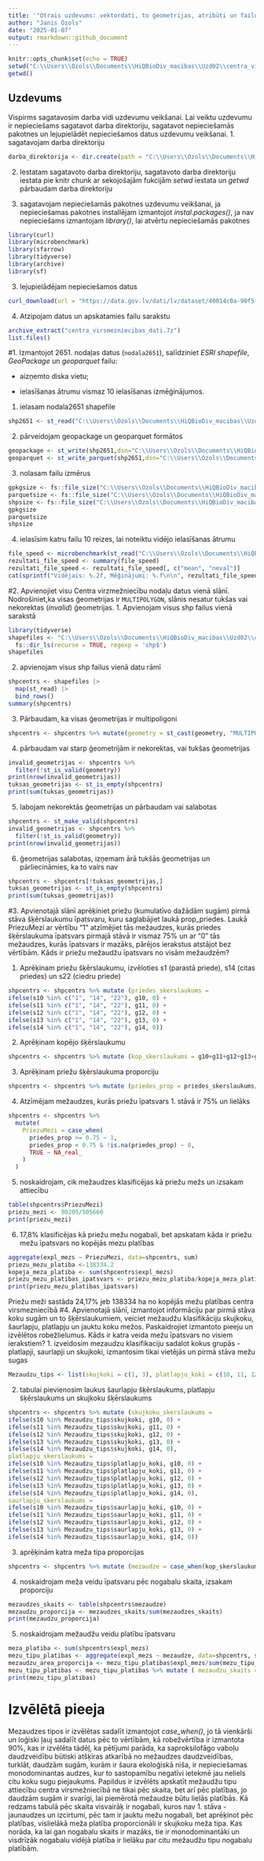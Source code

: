 ---
title: '"Otrais uzdevums: vektordati, to ģeometrijas, atribūti un failu formāti"'
author: "Janis Ozols"
date: "2025-01-07"
output: rmarkdown::github_document
---
```{r setup, include=FALSE}
knitr::opts_chunk$set(echo = TRUE)
setwd("C:\\Users\\Ozols\\Documents\\HiQBioDiv_macibas\\Uzd02\\centra_virsmezniecibas_dati")
getwd()
```
## Uzdevums
Vispirms sagatavosim darba vidi uzdevumu veikšanai. Lai veiktu uzdevumu ir nepieciešams sagatavot darba direktoriju, sagatavot nepieciešamās pakotnes un lejupielādēt nepieciešamos datus uzdevumu veikšanai.
1. sagatavojam darba direktoriju
```{r, directory, packages, dowload and opening data,warning=FALSE}
darba_direktorija <- dir.create(path = "C:\\Users\\Ozols\\Documents\\HiQBioDiv_macibas\\Uzd02\\centra_virsmezniecibas_dati")
```
2. Iestatam sagatavoto darba direktoriju, sagatavoto darba direktoriju iestata pie knitr chunk ar sekojošajām fukcijām *setwd* iestata un *getwd* pārbaudam darba direktoriju

3. sagatavojam nepieciešamās pakotnes uzdevumu veikšanai, ja nepieciešamas pakotnes installējam izmantojot *instal.packages()*, ja nav nepieciešams izmantojam *library()*, lai atvērtu nepieciešamās pakotnes
```{r, packages, message=FALSE, warning=FALSE}
library(curl)
library(microbenchmark)
library(sfarrow)
library(tidyverse)
library(archive)
library(sf)
```
3. lejupielādējam nepieciešamos datus
```{r,download,message=False, warning=False}
curl_download(url = "https://data.gov.lv/dati/lv/dataset/40014c0a-90f5-42be-afb2-fe3c4b8adf92/resource/392dfb67-eeeb-43c2-b082-35f9cf986128/download/centra.7z",destfile = "centra_virsmezniecibas_dati.7z")
```
4. Atzipojam datus un apskatamies failu sarakstu
```{r, unzip, message=FALSE,warning=False}
archive_extract("centra_virsmezniecibas_dati.7z")
list.files()
```
#1. Izmantojot 2651. nodaļas datus (`nodala2651`), salīdziniet *ESRI shapefile*, *GeoPackage* un *geoparquet* failu:

  - aizņemto diska vietu;
  
  - ielasīšanas ātrumu vismaz 10 ielasīšanas izmēģinājumos.
1. ielasam nodala2651 shapefile
```{r,shp}
shp2651 <- st_read("C:\\Users\\Ozols\\Documents\\HiQBioDiv_macibas\\Uzd02\\centra_virsmezniecibas_dati\\nodala2651.shp")
```
2. pārveidojam geopackage un geoparquet formātos
```{r, format change,message=FALSE,warning=FALSE}
geopackage <- st_write(shp2651,dsn="C:\\Users\\Ozols\\Documents\\HiQBioDiv_macibas\\Uzd02\\centra_virsmezniecibas_dati\\nodala2651.gpkg")
geoparquet <- st_write_parquet(shp2651,dsn="C:\\Users\\Ozols\\Documents\\HiQBioDiv_macibas\\Uzd02\\centra_virsmezniecibas_dati\\nodala2651.parquet")
```
3. nolasam failu izmērus
```{r,file size}
gpkgsize <- fs::file_size("C:\\Users\\Ozols\\Documents\\HiQBioDiv_macibas\\Uzd02\\centra_virsmezniecibas_dati\\nodala2651.gpkg")
parquetsize <- fs::file_size("C:\\Users\\Ozols\\Documents\\HiQBioDiv_macibas\\Uzd02\\centra_virsmezniecibas_dati\\nodala2651.parquet")
shpsize <- fs::file_size("C:\\Users\\Ozols\\Documents\\HiQBioDiv_macibas\\Uzd02\\centra_virsmezniecibas_dati\\nodala2651.shp")
gpkgsize
parquetsize
shpsize
```
4. ielasīsim katru failu 10 reizes, lai noteiktu vidējo ielasīšanas ātrumu
```{r,speed,message=FALSE,warning=FALSE}
file_speed <- microbenchmark(st_read("C:\\Users\\Ozols\\Documents\\HiQBioDiv_macibas\\Uzd02\\centra_virsmezniecibas_dati\\nodala2651.shp"),st_read("C:\\Users\\Ozols\\Documents\\HiQBioDiv_macibas\\Uzd02\\centra_virsmezniecibas_dati\\nodala2651.gpkg"),st_read_parquet("C:\\Users\\Ozols\\Documents\\HiQBioDiv_macibas\\Uzd02\\centra_virsmezniecibas_dati\\nodala2651.parquet"),times = 10)
rezultati_file_speed <- summary(file_speed)
rezultati_file_speed <- rezultati_file_speed[, c("mean", "neval")]
cat(sprintf("Vidējais: %.2f, Mēģinājumi: %.f\n\n", rezultati_file_speed$mean, rezultati_file_speed$neval))
```

#2. Apvienojiet visu Centra virzmežniecību nodaļu datus vienā slānī. Nodrošiniet,ka visas ģeometrijas ir `MULTIPOLYGON`, slānis nesatur tukšas vai nekorektas (*invalid*) ģeometrijas.
1. Apvienojam visus shp failus vienā sarakstā
```{r,shp list}
library(tidyverse)
shapefiles <- "C:\\Users\\Ozols\\Documents\\HiQBioDiv_macibas\\Uzd02\\centra_virsmezniecibas_dati" |>
  fs::dir_ls(recurse = TRUE, regexp = 'shp$')
shapefiles
```
2. apvienojam visus shp failus vienā datu rāmī
```{r,shp file}
shpcentrs <- shapefiles |>
  map(st_read) |>
  bind_rows()
summary(shpcentrs)
```
3. Pārbaudam, ka visas ģeometrijas ir multipoligoni
```{r,multypoligons}
shpcentrs <- shpcentrs %>% mutate(geometry = st_cast(geometry, "MULTIPOLYGON"))
```
4. pārbaudam vai starp ģeometrijām ir nekorektas, vai tukšas ģeometrijas
```{r,invalid and empty geometries}
invalid_geometrijas <- shpcentrs %>% 
  filter(!st_is_valid(geometry))
print(nrow(invalid_geometrijas))
tuksas_geometrijas <- st_is_empty(shpcentrs)
print(sum(tuksas_geometrijas))
```
5. labojam nekorektās ģeometrijas un pārbaudam vai salabotas
```{r,fixed geometries}
shpcentrs <- st_make_valid(shpcentrs)
invalid_geometrijas <- shpcentrs %>% 
  filter(!st_is_valid(geometry))
print(nrow(invalid_geometrijas))
```
6. ģeometrijas salabotas, izņemam ārā tukšās ģeometrijas un pārliecināmies, ka to vairs nav
```{r,empty geometries}
shpcentrs <- shpcentrs[!tuksas_geometrijas,]
tuksas_geometrijas <- st_is_empty(shpcentrs)
print(sum(tuksas_geometrijas))
```
#3. Apvienotajā slānī aprēķiniet priežu (kumulatīvo dažādām sugām) pirmā stāva šķērslaukumu īpatsvaru, kuru saglabājiet laukā prop_priedes. Laukā PriezuMezi ar vērtību “1” atzīmējiet tās mežaudzes, kurās priedes šķērslaukuma īpatsvars pirmajā stāvā ir vismaz 75% un ar “0” tās mežaudzes, kurās īpatsvars ir mazāks, pārējos ierakstus atstājot bez vērtībām. Kāds ir priežu mežaudžu īpatsvars no visām mežaudzēm?

1. Aprēķinam priežu šķērslaukumu, izvēloties s1 (parastā priede), s14 (citas priedes) un s22 (ciedru priede)
```{r,calculations}
shpcentrs <- shpcentrs %>% mutate (priedes_skerslaukums = 
ifelse(s10 %in% c("1", "14", "22"), g10, 0) +
ifelse(s11 %in% c("1", "14", "22"), g11, 0) +
ifelse(s12 %in% c("1", "14", "22"), g12, 0) +
ifelse(s13 %in% c("1", "14", "22"), g13, 0) +
ifelse(s14 %in% c("1", "14", "22"), g14, 0))
```
2. Aprēķinam kopējo šķērslaukumu
```{r,skerslaukums}
shpcentrs <- shpcentrs %>% mutate (kop_skerslaukums = g10+g11+g12+g13+g14)
```
3. Aprēķinam priežu šķērslaukuma proporciju 
```{r,prieded_prop}
shpcentrs <- shpcentrs %>% mutate (priedes_prop = priedes_skerslaukums/kop_skerslaukums)
```
4. Atzīmējam mežaudzes, kurās priežu īpatsvars 1. stāvā ir 75% un lielāks
```{r, priezu_mezaudes}
shpcentrs <- shpcentrs %>%
  mutate(
    PriezuMezi = case_when(
      priedes_prop >= 0.75 ~ 1,
      priedes_prop < 0.75 & !is.na(priedes_prop) ~ 0,
      TRUE ~ NA_real_
    )
  )
```
5. noskaidrojam, cik mežaudzes klasificējas kā priežu mežs un izsakam attiecību
```{r,count of pine forests}
table(shpcentrs$PriezuMezi)
priezu_mezi <- 90205/505660
print(priezu_mezi)
```
6. 17,8% klasificējas kā priežu mežu nogabali, bet apskatam kāda ir priežu mežu īpatsvars no kopējās mezu platības
```{r,pine forest area}
aggregate(expl_mezs ~ PriezuMezi, data=shpcentrs, sum)
priezu_mezu_platiba <-138334.2
kopeja_meza_platiba <- sum(shpcentrs$expl_mezs)
priezu_mezu_platibas_ipatsvars <- priezu_mezu_platiba/kopeja_meza_platiba
print(priezu_mezu_platibas_ipatsvars)
```
Priežu meži sastāda 24,17% jeb 138334 ha no kopējās mežu platības centra virsmezniecībā
#4. Apvienotajā slānī, izmantojot informāciju par pirmā stāva koku sugām un to šķērslaukumiem, veiciet mežaudžu klasifikāciju skujkoku, šaurlapju, platlapju un jauktu koku mežos. Paskaidrojiet izmantoto pieeju un izvēlētos robežlielumus. Kāds ir katra veida mežu īpatsvars no visiem ierakstiem?
1. izveidosim mezaudzu klasifikaciju sadalot kokus grupās - platlapji, saurlapji un skujkoki, izmantosim tikai vietējās un pirmā stāva mežu sugas
```{r,tree list}
Mezaudzu_tips <- list(skujkoki = c(1, 3), platlapju_koki = c(10, 11, 12, 16, 17, 18, 20, 24), saurlapju_koki =c(4, 6, 8, 9))
```
2. tabulai pievienosim laukus šaurlapju šķērslaukums, platlapju šķērslaukums un skujkoku šķērslaukums
```{r, adding lines}
shpcentrs <- shpcentrs %>% mutate (skujkoku_skerslaukums = 
ifelse(s10 %in% Mezaudzu_tips$skujkoki, g10, 0) +
ifelse(s11 %in% Mezaudzu_tips$skujkoki, g11, 0) +
ifelse(s12 %in% Mezaudzu_tips$skujkoki, g12, 0) +
ifelse(s13 %in% Mezaudzu_tips$skujkoki, g13, 0) +
ifelse(s14 %in% Mezaudzu_tips$skujkoki, g14, 0),
platlapju_skerslaukums = 
ifelse(s10 %in% Mezaudzu_tips$platlapju_koki, g10, 0) +
ifelse(s11 %in% Mezaudzu_tips$platlapju_koki, g11, 0) +
ifelse(s12 %in% Mezaudzu_tips$platlapju_koki, g12, 0) +
ifelse(s13 %in% Mezaudzu_tips$platlapju_koki, g13, 0) +
ifelse(s14 %in% Mezaudzu_tips$platlapju_koki, g14, 0),
saurlapju_skerslaukums = 
ifelse(s10 %in% Mezaudzu_tips$saurlapju_koki, g10, 0) +
ifelse(s11 %in% Mezaudzu_tips$saurlapju_koki, g11, 0) +
ifelse(s12 %in% Mezaudzu_tips$saurlapju_koki, g12, 0) +
ifelse(s13 %in% Mezaudzu_tips$saurlapju_koki, g13, 0) +
ifelse(s14 %in% Mezaudzu_tips$saurlapju_koki, g14, 0))
```
3. aprēķinām katra meža tipa proporcijas
```{r, forest proportions}
shpcentrs <- shpcentrs %>% mutate (mezaudze = case_when(kop_skerslaukums == 0 ~ "nav mezs",skujkoku_skerslaukums/kop_skerslaukums >= 0.90 ~ "skujkoku mezs", saurlapju_skerslaukums/kop_skerslaukums >= 0.90 ~ "saurlapju mezs", platlapju_skerslaukums/kop_skerslaukums >= 0.90 ~ "platlapju mezs", TRUE ~ "Jaukts mezs"))
```
4. noskaidrojam meža veidu īpatsvaru pēc nogabalu skaita, izsakam proporciju
```{r, forest proportion by count}
mezaudzes_skaits <- table(shpcentrs$mezaudze)
mezaudzu_proporcija <- mezaudzes_skaits/sum(mezaudzes_skaits)
print(mezaudzu_proporcija)
```
5. noskaidrojam mežaudžu veidu platību īpatsvaru
```{r, forest type area proportion}
meza_platiba <- sum(shpcentrs$expl_mezs)
mezu_tipu_platibas <- aggregate(expl_mezs ~ mezaudze, data=shpcentrs, sum)
mezaudzu_area_proporcija <- mezu_tipu_platibas$expl_mezs/sum(mezu_tipu_platibas$expl_mezs)
mezu_tipu_platibas <- mezu_tipu_platibas %>% mutate ( mezaudzu_skaits = mezaudzes_skaits, mezaudzu_platibas_proporcija = mezaudzu_area_proporcija, mezaudzu_skaita_proporcija = mezaudzu_proporcija)
print(mezu_tipu_platibas)
```
# Izvēlētā pieeja
Mezaudzes tipos ir izvēlētas sadalīt izmantojot *case_when()*, jo tā vienkārši un loģiski ļauj sadalīt datus pēc to vērtībām, kā robežvērtība ir izmantota 90%, kas ir izvēlēta tādēļ, ka pētījumi parāda, ka saproksilofāgo vaboļu daudzveidību būtiski atšķiras atkarībā no mežaudzes daudzveidības, turklāt, daudzām sugām, kurām ir šaura ekoloģiskā niša, ir nepieciešamas monodominantas audzes, kur to sastopamību negatīvi ietekmē jau neliels citu koku sugu piejaukums. Papildus ir izvēlēts apskatīt mežaudžu tipu attiecību centra virsmežniecībā ne tikai pēc skaita, bet arī pēc platības, jo daudzām sugām ir svarīgi, lai piemērotā mežaudze būtu lielās platībās. Kā redzams tabulā pēc skaita visvairāķ ir nogabali, kuros nav 1. stāva - jaunaudzes un izcirtumi, pēc tam ir jauktu mežu nogabali, bet aprēķinot pēc platības, vislielākā meža platība proporcionāli ir skujkoku meža tipa. Kas norāda, ka lai gan nogabalu skaits ir mazāks, tie ir monodominantāki un visdrīzāk nogabalu vidējā platība ir lielāku par citu mežaudžu tipu nogabalu platībām.